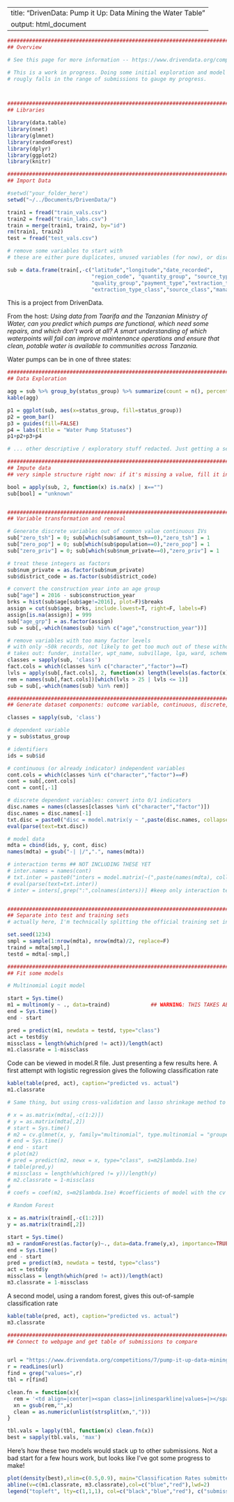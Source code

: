 
---
title: "DrivenData: Pump it Up: Data Mining the Water Table"
output: html_document
---

```{r include = FALSE}
########################################################################
## Overview

# See this page for more information -- https://www.drivendata.org/competitions/7/pump-it-up-data-mining-the-water-table/

# This is a work in progress. Doing some initial exploration and model building, and seeing where this predictive capacity thus far
# rougly falls in the range of submissions to gauge my progress.



########################################################################
## Libraries

library(data.table)
library(nnet)
library(glmnet)
library(randomForest)
library(dplyr)
library(ggplot2)
library(knitr)

########################################################################
## Import Data

#setwd("your_folder_here")
setwd("~/../Documents/DrivenData/")

train1 = fread("train_vals.csv")
train2 = fread("train_labs.csv")
train = merge(train1, train2, by="id")
rm(train1, train2)
test = fread("test_vals.csv")

# remove some variables to start with
# these are either pure duplicates, unused variables (for now), or discrete variables that have a more granular equivalent

sub = data.frame(train[,-c("latitude","longitude","date_recorded",
                           "region_code", "quantity_group", "source_type","waterpoint_type_group",
                           "quality_group","payment_type","extraction_type_group", "scheme_management",
                           "extraction_type_class","source_class","management_group")])

```

This is a project from DrivenData.

From the host:
*Using data from Taarifa and the Tanzanian Ministry of Water, can you predict which pumps are functional, which need some repairs, and which don't work at all? A smart understanding of which waterpoints will fail can improve maintenance operations and ensure that clean, potable water is available to communities across Tanzania.*


Water pumps can be in one of three states:

```{r echo = FALSE}
########################################################################
## Data Exploration

agg = sub %>% group_by(status_group) %>% summarize(count = n(), percent = n()/nrow(sub))
kable(agg)

p1 = ggplot(sub, aes(x=status_group, fill=status_group))
p2 = geom_bar()
p3 = guides(fill=FALSE)
p4 = labs(title = "Water Pump Statuses")
p1+p2+p3+p4

# ... other descriptive / exploratory stuff redacted. Just getting a sense of the data here.
```

```{r include = FALSE}
########################################################################
## Impute data
## very simple structure right now: if it's missing a value, fill it in with "unknown"

bool = apply(sub, 2, function(x) is.na(x) | x=="")
sub[bool] = "unknown"


########################################################################
## Variable transformation and removal

# Generate discrete variables out of common value continuous IVs
sub["zero_tsh"] = 0; sub[which(sub$amount_tsh==0),"zero_tsh"] = 1
sub["zero_pop"] = 0; sub[which(sub$population==0),"zero_pop"] = 1
sub["zero_priv"] = 0; sub[which(sub$num_private==0),"zero_priv"] = 1

# treat these integers as factors
sub$num_private = as.factor(sub$num_private)
sub$district_code = as.factor(sub$district_code)

# convert the construction year into an age group
sub["age"] = 2016 - sub$construction_year
brks = hist(sub$age[sub$age!=2016], plot=F)$breaks
assign = cut(sub$age, brks, include.lowest=T, right=F, labels=F)
assign[is.na(assign)] = 999
sub["age_grp"] = as.factor(assign)
sub = sub[,-which(names(sub) %in% c("age","construction_year"))]

# remove variables with too many factor levels
# with only ~50k records, not likely to get too much out of these without some transformation
# takes out: funder, installer, wpt_name, subvillage, lga, ward, scheme_name, recorded_by
classes = sapply(sub, 'class')
fact.cols = which(classes %in% c("character","factor")==T)
lvls = apply(sub[,fact.cols], 2, function(x) length(levels(as.factor(x))))
rem = names(sub[,fact.cols])[which(lvls > 25 | lvls <= 1)]
sub = sub[,-which(names(sub) %in% rem)]

########################################################################
## Generate dataset components: outcome variable, continuous, discrete, interactions, polynomials

classes = sapply(sub, 'class')

# dependent variable
y = sub$status_group

# identifiers
ids = sub$id

# continuous (or already indicator) independent variables 
cont.cols = which(classes %in% c("character","factor")==F)
cont = sub[,cont.cols]
cont = cont[,-1]

# discrete dependent variables: convert into 0/1 indicators
disc.names = names(classes[classes %in% c("character","factor")])
disc.names = disc.names[-1]
txt.disc = paste0("disc = model.matrix(y ~ ",paste(disc.names, collapse="+"),",data=sub)[,-1]")
eval(parse(text=txt.disc))

# model data
mdta = cbind(ids, y, cont, disc)
names(mdta) = gsub("-| |/",".", names(mdta))

# interaction terms ## NOT INCLUDING THESE YET
# inter.names = names(cont)
# txt.inter = paste0("inters = model.matrix(~(",paste(names(mdta), collapse="+"),")^2, mdta, na.action='na.pass')")
# eval(parse(text=txt.inter))
# inter = inters[,grep(":",colnames(inters))] #keep only interaction terms


########################################################################
## Separate into test and training sets
# actually here, I'm technically splitting the official training set into two sets

set.seed(1234)
smpl = sample(1:nrow(mdta), nrow(mdta)/2, replace=F)
traind = mdta[smpl,]
testd = mdta[-smpl,]

########################################################################
## Fit some models

# Multinomial Logit model

start = Sys.time()
m1 = multinom(y ~ ., data=traind)             ## WARNING: THIS TAKES ABOUT 60 SECONDS TO RUN
end = Sys.time()
end - start

pred = predict(m1, newdata = testd, type="class")
act = testd$y
missclass = length(which(pred != act))/length(act)
m1.classrate = 1-missclass
```

Code can be viewed in model.R file.  Just presenting a few results here.
A first attempt with logistic regression gives the following classification rate

```{r echo = FALSE}
kable(table(pred, act), caption="predicted vs. actual")
m1.classrate
```

```{r include = FALSE}
# Same thing, but using cross-validation and lasso shrinkage method to reduce variables

# x = as.matrix(mdta[,-c(1:2)])
# y = as.matrix(mdta[,2])
# start = Sys.time()
# m2 = cv.glmnet(x, y, family="multinomial", type.multinomial = "grouped")  # WARNING: THIS TAKES ABOUT 1 HOUR TO RUN
# end = Sys.time()
# end - start
# plot(m2)
# pred = predict(m2, newx = x, type="class", s=m2$lambda.1se)
# table(pred,y)
# missclass = length(which(pred != y))/length(y)
# m2.classrate = 1-missclass
# 
# coefs = coef(m2, s=m2$lambda.1se) #coefficients of model with the cv error rate w/in 1 s.d. of the minimum error model

# Random Forest

x = as.matrix(traind[,-c(1:2)])
y = as.matrix(traind[,2])

start = Sys.time()
m3 = randomForest(as.factor(y)~., data=data.frame(y,x), importance=TRUE, ntree=100) # WARNING: THIS TAKES ABOUT 10 MINUTES TO RUN
end = Sys.time()
end - start
pred = predict(m3, newdata = testd, type="class")
act = testd$y
missclass = length(which(pred != act))/length(act)
m3.classrate = 1-missclass
```

A second model, using a random forest, gives this out-of-sample classification rate

```{r echo = FALSE}
kable(table(pred, act), caption="predicted vs. actual")
m3.classrate
```

```{r include = FALSE}
########################################################################
## Connect to webpage and get table of submissions to compare


url = "https://www.drivendata.org/competitions/7/pump-it-up-data-mining-the-water-table/leaderboard/"
r = readLines(url)
find = grep("values=",r)
tbl = r[find]

clean.fn = function(x){
  rem = '<td align=|center|><span class=|inlinesparkline|values=|></span></td>|"| '
  xn = gsub(rem,"",x)  
  clean = as.numeric(unlist(strsplit(xn,",")))
}

tbl.vals = lapply(tbl, function(x) clean.fn(x))
best = sapply(tbl.vals, 'max')
```

Here's how these two models would stack up to other submissions.  Not a bad start for a few hours work, but looks like I've got some progress to make!

```{r echo = FALSE}
plot(density(best),xlim=c(0.5,0.9), main="Classification Rates submitted")
abline(v=c(m1.classrate, m3.classrate),col=c("blue","red"),lwd=2)
legend("topleft", lty=c(1,1,1), col=c("black","blue","red"), c("submissions", "me: logistic", "me: random forest"), cex=0.75)
```


